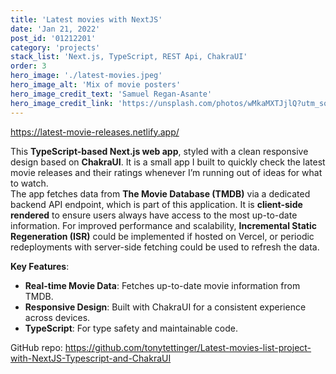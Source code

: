```yaml
---
title: 'Latest movies with NextJS'
date: 'Jan 21, 2022'
post_id: '01212201'
category: 'projects'
stack_list: 'Next.js, TypeScript, REST Api, ChakraUI'
order: 3
hero_image: './latest-movies.jpeg'
hero_image_alt: 'Mix of movie posters'
hero_image_credit_text: 'Samuel Regan-Asante'
hero_image_credit_link: 'https://unsplash.com/photos/wMkaMXTJjlQ?utm_source=unsplash&utm_medium=referral&utm_content=creditShareLink'
---
```


https://latest-movie-releases.netlify.app/


This **TypeScript-based Next.js web app**, styled with a clean responsive design based on **ChakraUI**. It is a small app I built to quickly check the latest movie releases and their ratings whenever I’m running out of ideas for what to watch.  
The app fetches data from **The Movie Database (TMDB)** via a dedicated backend API endpoint, which is part of this application. It is **client-side rendered** to ensure users always have access to the most up-to-date information.
For improved performance and scalability, **Incremental Static Regeneration (ISR)** could be implemented if hosted on Vercel, or periodic redeployments with server-side fetching could be used to refresh the data.

**Key Features**:

-   **Real-time Movie Data**: Fetches up-to-date movie information from TMDB.
-   **Responsive Design**: Built with ChakraUI for a consistent experience across devices.
-   **TypeScript**: For type safety and maintainable code.

GitHub repo:
https://github.com/tonytettinger/Latest-movies-list-project-with-NextJS-Typescript-and-ChakraUI
